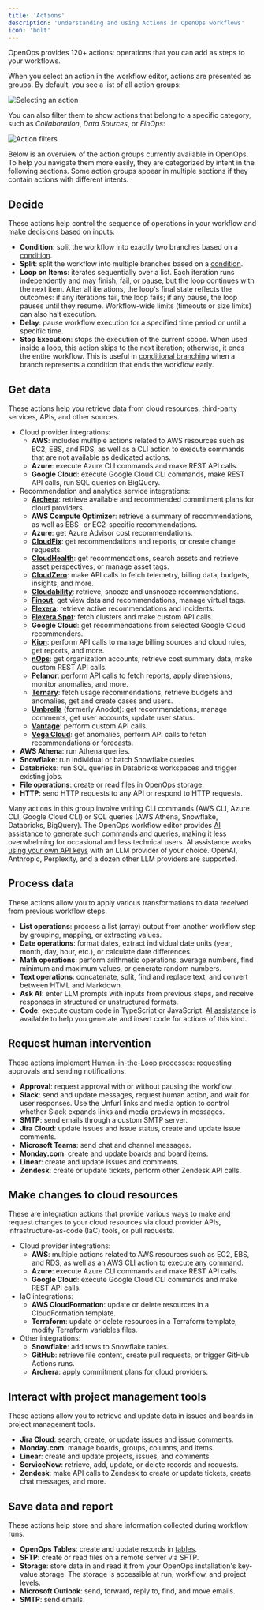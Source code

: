 ```yaml
---
title: 'Actions'
description: 'Understanding and using Actions in OpenOps workflows'
icon: 'bolt'
---
```


OpenOps provides 120+ actions: operations that you can add as steps to your workflows.

When you select an action in the workflow editor, actions are presented as groups. By default, you see a list of all action groups:

![Selecting an action](/images/workflow-editor-select-action.png)

You can also filter them to show actions that belong to a specific category, such as *Collaboration*, *Data Sources*, or *FinOps*:

![Action filters](/images/workflow-editor-actions-filter.png)

Below is an overview of the action groups currently available in OpenOps. To help you navigate them more easily, they are categorized by intent in the following sections. Some action groups appear in multiple sections if they contain actions with different intents.

## Decide

These actions help control the sequence of operations in your workflow and make decisions based on inputs:

* **Condition**: split the workflow into exactly two branches based on a [condition](/workflow-management/conditional-branching/).
* **Split**: split the workflow into multiple branches based on a [condition](/workflow-management/conditional-branching/).
* **Loop on Items**: iterates sequentially over a list. Each iteration runs independently and may finish, fail, or pause, but the loop continues with the next item. After all iterations, the loop's final state reflects the outcomes: if any iterations fail, the loop fails; if any pause, the loop pauses until they resume. Workflow-wide limits (timeouts or size limits) can also halt execution.
* **Delay**: pause workflow execution for a specified time period or until a specific time.
* **Stop Execution**: stops the execution of the current scope. When used inside a loop, this action skips to the next iteration; otherwise, it ends the entire workflow. This is useful in [conditional branching](/workflow-management/conditional-branching/) when a branch represents a condition that ends the workflow early.

## Get data

These actions help you retrieve data from cloud resources, third-party services, APIs, and other sources.

* Cloud provider integrations:
    * **AWS**: includes multiple actions related to AWS resources such as EC2, EBS, and RDS, as well as a CLI action to execute commands that are not available as dedicated actions.
    * **Azure**: execute Azure CLI commands and make REST API calls.
    * **Google Cloud**: execute Google Cloud CLI commands, make REST API calls, run SQL queries on BigQuery.
* Recommendation and analytics service integrations:
    * **[Archera](https://archera.ai/)**: retrieve available and recommended commitment plans for cloud providers.
    * **AWS Compute Optimizer**: retrieve a summary of recommendations, as well as EBS- or EC2-specific recommendations.
    * **Azure**: get Azure Advisor cost recommendations.
    * **[CloudFix](https://cloudfix.com/)**: get recommendations and reports, or create change requests.
    * **[CloudHealth](https://www.vmware.com/products/app-platform/tanzu-cloudhealth)**: get recommendations, search assets and retrieve asset perspectives, or manage asset tags.
    * **[CloudZero](https://www.cloudzero.com/)**: make API calls to fetch telemetry, billing data, budgets, insights, and more.
    * **[Cloudability](https://www.apptio.com/products/cloudability/)**: retrieve, snooze and unsnooze recommendations.
    * **[Finout](https://www.finout.io/)**: get view data and recommendations, manage virtual tags.
    * **[Flexera](https://www.flexera.com/)**: retrieve active recommendations and incidents.
    * **[Flexera Spot](https://spot.io/solutions/finops/)**: fetch clusters and make custom API calls.
    * **Google Cloud**: get recommendations from selected Google Cloud recommenders.
    * **[Kion](https://kion.io/)**: perform API calls to manage billing sources and cloud rules, get reports, and more.
    * **[nOps](https://www.nops.io/)**: get organization accounts, retrieve cost summary data, make custom REST API calls.
    * **[Pelanor](https://www.pelanor.io/)**: perform API calls to fetch reports, apply dimensions, monitor anomalies, and more.
    * **[Ternary](https://ternary.app/)**: fetch usage recommendations, retrieve budgets and anomalies, get and create cases and users.
    * **[Umbrella](https://umbrellacost.com/)** (formerly Anodot): get recommendations, manage comments, get user accounts, update user status.
    * **[Vantage](https://www.vantage.sh/)**: perform custom API calls.
    * **[Vega Cloud](https://www.vegacloud.io/)**: get anomalies, perform API calls to fetch recommendations or forecasts.
* **AWS Athena**: run Athena queries.
* **Snowflake**: run individual or batch Snowflake queries.
* **Databricks**: run SQL queries in Databricks workspaces and trigger existing jobs.
* **File operations**: create or read files in OpenOps storage.
* **HTTP**: send HTTP requests to any API or respond to HTTP requests.

Many actions in this group involve writing CLI commands (AWS CLI, Azure CLI, Google Cloud CLI) or SQL queries (AWS Athena, Snowflake, Databricks, BigQuery). The OpenOps workflow editor provides [AI assistance](/ai-assistance/overview/) to generate such commands and queries, making it less overwhelming for occasional and less technical users. AI assistance works [using your own API keys](/ai-assistance/llm-connections/) with an LLM provider of your choice. OpenAI, Anthropic, Perplexity, and a dozen other LLM providers are supported.

## Process data

These actions allow you to apply various transformations to data received from previous workflow steps.

* **List operations**: process a list (array) output from another workflow step by grouping, mapping, or extracting values.
* **Date operations**: format dates, extract individual date units (year, month, day, hour, etc.), or calculate date differences.
* **Math operations**: perform arithmetic operations, average numbers, find minimum and maximum values, or generate random numbers.
* **Text operations**: concatenate, split, find and replace text, and convert between HTML and Markdown.
* **Ask AI**: enter LLM prompts with inputs from previous steps, and receive responses in structured or unstructured formats.
* **Code**: execute custom code in TypeScript or JavaScript. [AI assistance](/ai-assistance/overview/) is available to help you generate and insert code for actions of this kind.

## Request human intervention

These actions implement [Human-in-the-Loop](/workflow-management/human-in-the-loop/) processes: requesting approvals and sending notifications.

* **Approval**: request approval with or without pausing the workflow.
* **Slack**: send and update messages, request human action, and wait for user responses. Use the Unfurl links and media option to control whether Slack expands links and media previews in messages.
* **SMTP**: send emails through a custom SMTP server.
* **Jira Cloud**: update issues and issue status, create and update issue comments.
* **Microsoft Teams**: send chat and channel messages.
* **Monday.com**: create and update boards and board items.
* **Linear**: create and update issues and comments.
* **Zendesk**: create or update tickets, perform other Zendesk API calls.


## Make changes to cloud resources

These are integration actions that provide various ways to make and request changes to your cloud resources via cloud provider APIs, infrastructure-as-code (IaC) tools, or pull requests.

* Cloud provider integrations:
    * **AWS**: multiple actions related to AWS resources such as EC2, EBS, and RDS, as well as an AWS CLI action to execute any command.
    * **Azure**: execute Azure CLI commands and make REST API calls.
    * **Google Cloud**: execute Google Cloud CLI commands and make REST API calls.
* IaC integrations:
    * **AWS CloudFormation**: update or delete resources in a CloudFormation template.
    * **Terraform**: update or delete resources in a Terraform template, modify Terraform variables files.
* Other integrations:
    * **Snowflake**: add rows to Snowflake tables.
    * **GitHub**: retrieve file content, create pull requests, or trigger GitHub Actions runs.
    * **Archera**: apply commitment plans for cloud providers.

## Interact with project management tools

These actions allow you to retrieve and update data in issues and boards in project management tools.

* **Jira Cloud**: search, create, or update issues and issue comments.
* **Monday.com**: manage boards, groups, columns, and items.
* **Linear**: create and update projects, issues, and comments.
* **ServiceNow**: retrieve, add, update, or delete records and requests.
* **Zendesk**: make API calls to Zendesk to create or update tickets, create chat messages, and more.

## Save data and report

These actions help store and share information collected during workflow runs.

* **OpenOps Tables**: create and update records in [tables](/reporting-analytics/tables/).
* **SFTP**: create or read files on a remote server via SFTP.
* **Storage**: store data in and read it from your OpenOps installation's key-value storage. The storage is accessible at run, workflow, and project levels.
* **Microsoft Outlook**: send, forward, reply to, find, and move emails.
* **SMTP**: send emails.
